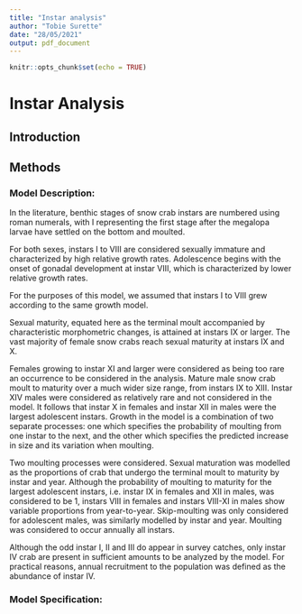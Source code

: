 ```yaml
---
title: "Instar analysis"
author: "Tobie Surette"
date: "28/05/2021"
output: pdf_document
---
```


```r
knitr::opts_chunk$set(echo = TRUE)
```

# Instar Analysis

## Introduction


## Methods

### Model Description:




In the literature, benthic stages of snow crab instars are numbered using roman numerals, with I representing the first stage after the megalopa larvae have settled on the bottom and moulted.

For both sexes, instars I to VIII are considered sexually immature and characterized by high relative growth rates. Adolescence begins with the onset of gonadal development at instar VIII, which is characterized by lower relative growth rates. 


For the purposes of this model, we assumed that instars I to VIII grew according to the same growth model.

Sexual maturity, equated here as the terminal moult accompanied by characteristic morphometric changes, is attained at instars IX or larger. The vast majority of female snow crabs reach sexual maturity at instars IX and X. 

Females growing to instar XI and larger were considered as being too rare an occurrence to be considered in the analysis. Mature male snow crab moult to maturity over a much wider size range, from instars IX to XIII. Instar XIV males were considered as relatively rare and not considered in the model. It follows that instar X in females and instar XII in males were the largest adolescent instars.
Growth in the model is a combination of two separate processes: one which specifies the probability of moulting from one instar to the next, and the other which specifies the predicted increase in size and its variation when moulting. 

Two moulting processes were considered. Sexual maturation was modelled as the proportions of crab that undergo the terminal moult to maturity by instar and year. Although the probability of moulting to maturity for the largest adolescent instars, i.e. instar IX in females and XII in males, was considered to be 1, instars VIII in females and instars VIII-XI in males show variable proportions from year-to-year. Skip-moulting was only considered for adolescent males, was similarly modelled by instar and year. Moulting was considered to occur annually all instars.

Although the odd instar I, II and III do appear in survey catches, only instar IV crab are present in sufficient amounts to be analyzed by the model. For practical reasons, annual recruitment to the population was defined as the abundance of instar IV. 

### Model Specification:

